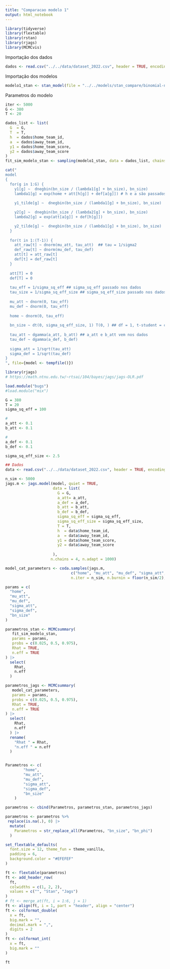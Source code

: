 ```yaml
---
title: "Comparacao modelo 1"
output: html_notebook
---
```


```r
library(tidyverse)
library(flextable)
library(rstan)
library(rjags)
library(MCMCvis)
```

Importação dos dados 
```r
dados <- read.csv("../../data/dataset_2022.csv", header = TRUE, encoding = 'UTF-8')
```

Importação dos modelos
```r
modelo1_stan <- stan_model(file = "../../models/stan_compare/binomial-negativa-misto.stan")
```

Parametros do modelo
```r
iter <- 5000
G <- 380
T <- 20

dados_list <- list(
  G  = G,
  T  = T,
  h  = dados$home_team_id,
  a  = dados$away_team_id,
  y1 = dados$home_team_score,
  y2 = dados$away_team_score
)
fit_sim_modelo_stan <- sampling(modelo1_stan, data = dados_list, chains = 4, iter = iter, cores = 1)
```

```r
cat("
model
{   
  for(g in 1:G) {  
    y1[g] ~  dnegbin(bn_size / (lambda1[g] + bn_size), bn_size)
    lambda1[g] = exp(home + att[h[g]] + def[a[g]]) # h e a são passados nos dados
    
    y1_tilde[g] ~  dnegbin(bn_size / (lambda1[g] + bn_size), bn_size)

    y2[g] ~  dnegbin(bn_size / (lambda2[g] + bn_size), bn_size)
    lambda2[g] = exp(att[a[g]] + def[h[g]])

    y2_tilde[g] ~  dnegbin(bn_size / (lambda1[g] + bn_size), bn_size)
  }
  
  for(t in 1:(T-1)) {
    att_raw[t] ~ dnorm(mu_att, tau_att)  ## tau = 1/sigma2
    def_raw[t] ~ dnorm(mu_def, tau_def)
    att[t] = att_raw[t]
    def[t] = def_raw[t]
  }
  
  att[T] = 0
  def[T] = 0
  
  tau_eff = 1/sigma_sq_eff ## sigma_sq_eff passado nos dados
  tau_size = 1/sigma_sq_eff_size ## sigma_sq_eff_size passado nos dados
   
  mu_att ~ dnorm(0, tau_eff)
  mu_def ~ dnorm(0, tau_eff)
  
  home ~ dnorm(0, tau_eff)
  
  bn_size ~ dt(0, sigma_sq_eff_size, 1) T(0, ) ## df = 1, t-student = cauchy
  
  tau_att ~ dgamma(a_att, b_att) ## a_att e b_att vem nos dados
  tau_def ~ dgamma(a_def, b_def)
  
  sigma_att = 1/sqrt(tau_att)
  sigma_def = 1/sqrt(tau_def)
}
", file={model <- tempfile()})
```

```r
library(rjags)
# https://math.ntnu.edu.tw/~rtsai/104/bayes/jags/jags-OLR.pdf

load.module("bugs")
#load.module("mix")

G = 380
T = 20
sigma_sq_eff = 100

#
a_att <- 0.1
b_att <- 0.1

#
a_def <- 0.1
b_def <- 0.1

sigma_sq_eff_size <- 2.5

## Dados
data <- read.csv("../../data/dataset_2022.csv", header = TRUE, encoding = 'UTF-8')

n_sim <- 5000
jags.m <- jags.model(model, quiet = TRUE,
                     data = list(
                       G = G,
                       a_att= a_att,
                       a_def = a_def,
                       b_att = b_att,
                       b_def = b_def,
                       sigma_sq_eff = sigma_sq_eff,
                       sigma_sq_eff_size = sigma_sq_eff_size,
                       T = T,
                       h  = data$home_team_id,
                       a  = data$away_team_id,
                       y1 = data$home_team_score,
                       y2 = data$away_team_score
                       
                     ), 
                    n.chains = 4, n.adapt = 1000)
```

```r
model_cat_parameters <- coda.samples(jags.m, 
                             c("home", "mu_att", "mu_def", "sigma_att", "sigma_def", "bn_size" ,"att", "def"),
                             n.iter = n_sim, n.burnin = floor(n_sim/2), quiet = T)
```


```r
params = c(
  "home", 
  "mu_att",
  "mu_def",
  "sigma_att",
  "sigma_def",
  "bn_size"
)

parametros_stan <- MCMCsummary(
   fit_sim_modelo_stan,
   params = params,
   probs = c(0.025, 0.5, 0.975),
   Rhat = TRUE,
   n.eff = TRUE
) |>
  select(
    Rhat,
    n.eff
  ) 

parametros_jags <- MCMCsummary(
   model_cat_parameters,
   params = params,
   probs = c(0.025, 0.5, 0.975),
   Rhat = TRUE,
   n.eff = TRUE
) |>
  select(
    Rhat,
    n.eff
  ) |>
  rename(
    "Rhat " = Rhat,
    "n.eff " = n.eff
  )


Parametros <- c(
        "home",
        "mu_att",
        "mu_def",
        "sigma_att",
        "sigma_def",
        "bn_size"
    ) 

parametros <- cbind(Parametros, parametros_stan, parametros_jags)

parametros <- parametros %>%
 replace(is.na(.), 0) |>
  mutate(
    Parametros = str_replace_all(Parametros, "bn_size", "bn_phi")
  )
```

```r
set_flextable_defaults(
  font.size = 12, theme_fun = theme_vanilla,
  padding = 6,
  background.color = "#EFEFEF"
)

ft <- flextable(parametros)
ft <- add_header_row(
  ft,
  colwidths = c(1, 2, 2),
  values = c("", "Stan", "Jags")
)
# ft <- merge_at(ft, i = 1:6, j = 1)
ft <- align(ft, i = 1, part = "header", align = "center")
ft <- colformat_double(
  x = ft,
  big.mark = "", 
  decimal.mark = ",",
  digits = 2
)
ft <- colformat_int(
  x = ft,
  big.mark = ""
)

ft 

```

